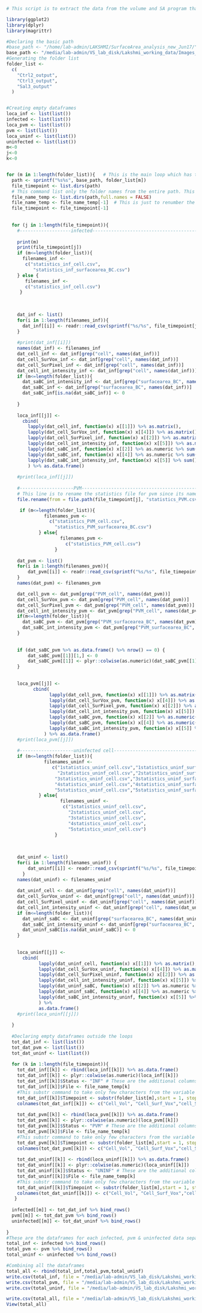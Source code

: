 ```r
# This script is to extract the data from the volume and SA program that is being done with all the images using the macro "Modified_SA_vol_PVM_cellSep17.ijm". This script extracts information from two timepoints (48 & 24 hpi). This script has been modified slightly to take from 33hpi output bcz we have calculated only the volume related calculation in 33hpi infection. The output generated are  four csv files such as "infected_data.csv", "pvm_data.csv", "uninfected_data.csv" & "master_data.csv"
```

``` r
library(ggplot2)
library(dplyr)
library(magrittr)
```

```r
#Declaring the basic path 
#base_path <- "/home/lab-admin/LAKSHMI/SurfaceArea_analysis_new_Jun17/"
base_path <- "/media/lab-admin/VS_lab_disk/Lakshmi_working_data/Images_Zstack/Experiment6_images/"
#Generating the folder list
folder_list <-
  c(
    "Ctrl2_output",
    "Ctrl3_output",
    "Sal3_output"
  )


#Creating empty dataframes
loca_inf <- list(list())
infected <- list(list())
loca_pvm <- list(list())
pvm <- list(list())
loca_uninf <- list(list())
uninfected <- list(list())
m<-0
j<-0
k<-0


for (m in 1:length(folder_list)){   # This is the main loop which has two timepoints folder
  path <- sprintf("%s%s", base_path, folder_list[m])
  file_timepoint <- list.dirs(path)
  # This command list only the folder names from the entire path. This is used just to get the image analysis results folder names
  file_name_temp <- list.dirs(path,full.names = FALSE) 
  file_name_temp <- file_name_temp[-1]  # This is just to renumber the array number
  file_timepoint <- file_timepoint[-1]
  
 
  for (j in 1:length(file_timepoint)){
    #-------------------infected---------------------------------------------------------------
    
    print(m)
    print(file_timepoint[j])
    if (m<=length(folder_list)){
      filenames_inf <-
       c("statistics_inf_cell.csv",
          "statistics_inf_surfacearea_BC.csv")
    } else {
       filenames_inf <-
       c("statistics_inf_cell.csv")
     }
      
   
    
    dat_inf <- list()
    for(i in 1:length(filenames_inf)){
      dat_inf[[i]] <- readr::read_csv(sprintf("%s/%s", file_timepoint[j], filenames_inf[[i]]))
    }
    
    #print(dat_inf[[i]])
    names(dat_inf) <- filenames_inf
    dat_cell_inf <- dat_inf[grep("cell", names(dat_inf))]
    dat_cell_SurVox_inf <- dat_inf[grep("cell", names(dat_inf))]
    dat_cell_SurPixel_inf <- dat_inf[grep("cell", names(dat_inf))]
    dat_cell_int_intensity_inf <- dat_inf[grep("cell", names(dat_inf))]
    if (m<=length(folder_list)){
      dat_saBC_int_intensity_inf <- dat_inf[grep("surfacearea_BC", names(dat_inf))]
      dat_saBC_inf <- dat_inf[grep("surfacearea_BC", names(dat_inf))]
      dat_saBC_inf[is.na(dat_saBC_inf)] <- 0
      
    }
    
    loca_inf[[j]] <- 
      cbind(
        lapply(dat_cell_inf, function(x) x[[1]]) %>% as.matrix(),
        lapply(dat_cell_SurVox_inf, function(x) x[[4]]) %>% as.matrix(),
        lapply(dat_cell_SurPixel_inf, function(x) x[[2]]) %>% as.matrix(),
        lapply(dat_cell_int_intensity_inf, function(x) x[[5]]) %>% as.matrix(),
        lapply(dat_saBC_inf, function(x) x[[2]] %>% as.numeric %>% sum()) %>% as.matrix(),
        lapply(dat_saBC_inf, function(x) x[[4]] %>% as.numeric %>% sum()) %>% as.matrix(),
        lapply(dat_saBC_int_intensity_inf, function(x) x[[5]] %>% sum()) %>% as.matrix()
        ) %>% as.data.frame()
    
    #print(loca_inf[[j]])
     
    #--------------------PVM------------------------------------------------------------------
    # This line is to rename the statistics file for pvm since its named differently. The temperory renaming is done to maintain the same pattern in the entire code
    file.rename(from = file.path(file_timepoint[j], "statistics_PVM.csv"), to = file.path(file_timepoint[j], "statistics_PVM_cell.csv"))

     if (m<=length(folder_list)){
              filenames_pvm <-
                c("statistics_PVM_cell.csv",
                  "statistics_PVM_surfacearea_BC.csv")
            } else{
                    filenames_pvm <-
                      c("statistics_PVM_cell.csv")
                  }
     
    dat_pvm <- list()
    for(i in 1:length(filenames_pvm)){
        dat_pvm[[i]] <- readr::read_csv(sprintf("%s/%s", file_timepoint[j], filenames_pvm[[i]]))
    }
    names(dat_pvm) <- filenames_pvm

    dat_cell_pvm <- dat_pvm[grep("PVM_cell", names(dat_pvm))]
    dat_cell_SurVox_pvm <- dat_pvm[grep("PVM_cell", names(dat_pvm))]
    dat_cell_SurPixel_pvm <- dat_pvm[grep("PVM_cell", names(dat_pvm))]
    dat_cell_int_intensity_pvm <- dat_pvm[grep("PVM_cell", names(dat_pvm))]
    if(m<=length(folder_list)){
      dat_saBC_pvm <- dat_pvm[grep("PVM_surfacearea_BC", names(dat_pvm))]
      dat_saBC_int_intensity_pvm <- dat_pvm[grep("PVM_surfacearea_BC", names(dat_pvm))]
    }
    
    
    if (dat_saBC_pvm %>% as.data.frame() %>% nrow() == 0) {
        dat_saBC_pvm[[1]][1,] <- 0 
        dat_saBC_pvm[[1]] <- plyr::colwise(as.numeric)(dat_saBC_pvm[[1]])
    }
    
    
    loca_pvm[[j]] <- 
          cbind(
                lapply(dat_cell_pvm, function(x) x[[1]]) %>% as.matrix(),
                lapply(dat_cell_SurVox_pvm, function(x) x[[4]]) %>% as.matrix(),
                lapply(dat_cell_SurPixel_pvm, function(x) x[[2]]) %>% as.matrix(),
                lapply(dat_cell_int_intensity_pvm, function(x) x[[5]]) %>% as.matrix(),
                lapply(dat_saBC_pvm, function(x) x[[2]] %>% as.numeric() %>% sum()) %>% as.matrix(), 
                lapply(dat_saBC_pvm, function(x) x[[4]] %>% as.numeric() %>% sum()) %>% as.matrix(),
                lapply(dat_saBC_int_intensity_pvm, function(x) x[[5]] %>% as.numeric() %>% sum()) %>% as.matrix()
              ) %>% as.data.frame()
    #print(loca_pvm[[j]])
    
    #--------------------uninfected cell------------------------------------------------------------------
    if (m<=length(folder_list)){
              filenames_uninf <- 
                 c("1statistics_uninf_cell.csv","1statistics_uninf_surfacearea_BC.csv",
                   "2statistics_uninf_cell.csv","2statistics_uninf_surfacearea_BC.csv",
                  "3statistics_uninf_cell.csv","3statistics_uninf_surfacearea_BC.csv",
                  "4statistics_uninf_cell.csv","4statistics_uninf_surfacearea_BC.csv",
                  "5statistics_uninf_cell.csv","5statistics_uninf_surfacearea_BC.csv")
            } else{
                    filenames_uninf <- 
                     c("1statistics_uninf_cell.csv",
                       "2statistics_uninf_cell.csv",
                       "3statistics_uninf_cell.csv",
                       "4statistics_uninf_cell.csv",
                       "5statistics_uninf_cell.csv")
                  }
    
    
    
    dat_uninf <- list()
    for(i in 1:length(filenames_uninf)) {
        dat_uninf[[i]] <- readr::read_csv(sprintf("%s/%s", file_timepoint[j], filenames_uninf[[i]]))
      }
    names(dat_uninf) <- filenames_uninf
    
    dat_uninf_cell <- dat_uninf[grep("cell", names(dat_uninf))]
    dat_cell_SurVox_uninf <- dat_uninf[grep("cell", names(dat_uninf))]
    dat_cell_SurPixel_uninf <- dat_uninf[grep("cell", names(dat_uninf))]
    dat_cell_int_intensity_uninf <- dat_uninf[grep("cell", names(dat_uninf))]
    if (m<=length(folder_list)){
      dat_uninf_saBC <- dat_uninf[grep("surfacearea_BC", names(dat_uninf))]
      dat_saBC_int_intensity_uninf <- dat_uninf[grep("surfacearea_BC", names(dat_uninf))]
      dat_uninf_saBC[is.na(dat_uninf_saBC)] <- 0
    }
    
   
    loca_uninf[[j]] <- 
      cbind(
            lapply(dat_uninf_cell, function(x) x[[1]]) %>% as.matrix(), 
            lapply(dat_cell_SurVox_uninf, function(x) x[[4]]) %>% as.matrix(),
            lapply(dat_cell_SurPixel_uninf, function(x) x[[2]]) %>% as.matrix(),
            lapply(dat_cell_int_intensity_uninf, function(x) x[[5]]) %>% as.matrix(),
            lapply(dat_uninf_saBC, function(x) x[[2]] %>% as.numeric %>% sum())  %>% as.matrix(), 
            lapply(dat_uninf_saBC, function(x) x[[4]] %>% as.numeric %>% sum()) %>% as.matrix(),
            lapply(dat_saBC_int_intensity_uninf, function(x) x[[5]] %>% as.numeric %>% sum()) %>% as.matrix()
            ) %>% 
            as.data.frame()
    #print(loca_uninf[[j]])
    
  }
  
  #Declaring empty dataframes outside the loops
  tot_dat_inf <- list(list())
  tot_dat_pvm <- list(list())
  tot_dat_uninf <- list(list())
  
  for (k in 1:length(file_timepoint)){
    tot_dat_inf[[k]] <- rbind(loca_inf[[k]]) %>% as.data.frame()
    tot_dat_inf[[k]] <- plyr::colwise(as.numeric)(loca_inf[[k]])
    tot_dat_inf[[k]]$Status <- "INF" # These are the additional columns that we are adding in the dataframes 
    tot_dat_inf[[k]]$File <- file_name_temp[k]
    #This substr command to take only few characters from the variable (only "48hpi" from "48hpi_output")
    tot_dat_inf[[k]]$Timepoint <- substr(folder_list[m],start = 1, stop = 5) 
    colnames(tot_dat_inf[[k]]) <- c("Cell_Vol", "Cell_Surf_Vox","cell_Surf_Pix", "cell_int_intensity", "BC_SA_Pix", "BC_SA_Vox", "BC_int_intensity", "Status","File Name","Timepoint")
    
    tot_dat_pvm[[k]] <- rbind(loca_pvm[[k]]) %>% as.data.frame()
    tot_dat_pvm[[k]] <- plyr::colwise(as.numeric)(loca_pvm[[k]])
    tot_dat_pvm[[k]]$Status <- "PVM" # These are the additional columns that we are adding in the dataframes
    tot_dat_pvm[[k]]$File <- file_name_temp[k]
    #This substr command to take only few characters from the variable (only "48hpi" from "48hpi_output")
    tot_dat_pvm[[k]]$Timepoint <- substr(folder_list[m],start = 1, stop = 5)
    colnames(tot_dat_pvm[[k]]) <- c("Cell_Vol", "Cell_Surf_Vox","cell_Surf_Pix", "cell_int_intensity", "BC_SA_Pix", "BC_SA_Vox", "BC_int_intensity", "Status","File Name","Timepoint")
    
    tot_dat_uninf[[k]] <- rbind(loca_uninf[[k]]) %>% as.data.frame()
    tot_dat_uninf[[k]] <- plyr::colwise(as.numeric)(loca_uninf[[k]])
    tot_dat_uninf[[k]]$Status <- "UNINF" # These are the additional columns that we are adding in the dataframes
    tot_dat_uninf[[k]]$File <- file_name_temp[k]
    #This substr command to take only few characters from the variable (only "48hpi" from "48hpi_output")
    tot_dat_uninf[[k]]$Timepoint <- substr(folder_list[m],start = 1, stop = 5) 
    colnames(tot_dat_uninf[[k]]) <- c("Cell_Vol", "Cell_Surf_Vox","cell_Surf_Pix", "cell_int_intensity", "BC_SA_Pix", "BC_SA_Vox", "BC_int_intensity", "Status","File Name","Timepoint")
   }
  
  infected[[m]] <- tot_dat_inf %>% bind_rows()
  pvm[[m]] <- tot_dat_pvm %>% bind_rows()
  uninfected[[m]] <- tot_dat_uninf %>% bind_rows()
  
}
#These are the dataframes for each infected, pvm & uninfected data separately
total_inf <- infected %>% bind_rows()
total_pvm <- pvm %>% bind_rows()
total_uninf <- uninfected %>% bind_rows()

#Combining all the dataframes
total_all <- rbind(total_inf,total_pvm,total_uninf)
write.csv(total_inf, file = "/media/lab-admin/VS_lab_disk/Lakshmi_working_data/Images_Zstack/Experiment6_images/Analysis_SA_vol/infected_data.csv")
write.csv(total_pvm, file = "/media/lab-admin/VS_lab_disk/Lakshmi_working_data/Images_Zstack/Experiment6_images/Analysis_SA_vol/pvm_data.csv")
write.csv(total_uninf, file = "/media/lab-admin/VS_lab_disk/Lakshmi_working_data/Images_Zstack/Experiment6_images/Analysis_SA_vol/uninfected_data.csv")

write.csv(total_all, file = "/media/lab-admin/VS_lab_disk/Lakshmi_working_data/Images_Zstack/Experiment6_images/Analysis_SA_vol/master_data.csv")
View(total_all)


```

